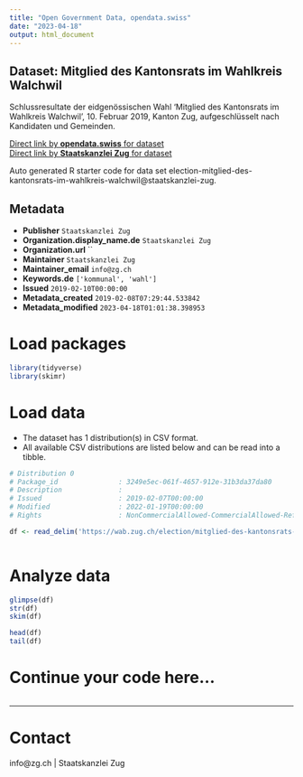 ```yaml
---
title: "Open Government Data, opendata.swiss"
date: "2023-04-18"
output: html_document
---
```


## Dataset: Mitglied des Kantonsrats im Wahlkreis Walchwil

Schlussresultate der eidgenössischen Wahl 'Mitglied des Kantonsrats im Wahlkreis Walchwil', 10. Februar 2019, Kanton Zug, aufgeschlüsselt nach Kandidaten und Gemeinden.

[Direct link by **opendata.swiss** for dataset](https://opendata.swiss/de/dataset/mitglied-des-kantonsrats-im-wahlkreis-walchwil)<br>
[Direct link by **Staatskanzlei Zug** for dataset](https://wab.zug.ch/election/mitglied-des-kantonsrats-im-wahlkreis-walchwil/data)

Auto generated R starter code for data set election-mitglied-des-kantonsrats-im-wahlkreis-walchwil@staatskanzlei-zug.

## Metadata

- **Publisher** `Staatskanzlei Zug`
- **Organization.display_name.de** `Staatskanzlei Zug`
- **Organization.url** ``
- **Maintainer** `Staatskanzlei Zug`
- **Maintainer_email** `info@zg.ch`
- **Keywords.de** `['kommunal', 'wahl']`
- **Issued** `2019-02-10T00:00:00`
- **Metadata_created** `2019-02-08T07:29:44.533842`
- **Metadata_modified** `2023-04-18T01:01:38.398953`


# Load packages

```r

library(tidyverse)
library(skimr)

```

# Load data

-   The dataset has 1 distribution(s) in CSV format.
-   All available CSV distributions are listed below and can be read into a tibble.

```r

# Distribution 0
# Package_id               : 3249e5ec-061f-4657-912e-31b3da37da80
# Description              : 
# Issued                   : 2019-02-07T00:00:00
# Modified                 : 2022-01-19T00:00:00
# Rights                   : NonCommercialAllowed-CommercialAllowed-ReferenceRequired

df <- read_delim('https://wab.zug.ch/election/mitglied-des-kantonsrats-im-wahlkreis-walchwil/data-csv')



```

# Analyze data

```r

glimpse(df)
str(df)
skim(df)

head(df)
tail(df)

```

# Continue your code here...

```r

```

------------------------------------------------------------------------

# Contact

info@zg.ch | Staatskanzlei Zug
